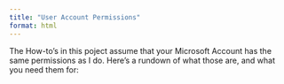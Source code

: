 ```yaml
---
title: "User Account Permissions"
format: html
---
```


The How-to's in this poject assume that your Microsoft Account has the same permissions as I do.  Here's a rundown of what those are, and what you need them for: